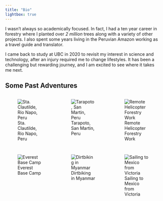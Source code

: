 ```yaml
---
title: "Bio"
lightbox: true
---
```


I wasn't always so academically focused. In fact, I had a ten year career in forestry where I planted over *2 million* trees along with a variety of other projects. I also spent some years living in the Peruvian Amazon working as a travel guide and translator. 

I came back to study at UBC in 2020 to revisit my interest in science and technology, after an injury required me to change lifestyles. It has been a challenging but rewarding journey, and I am excited to see where it takes me next. 


## Some Past Adventures

::: {style="display: grid;grid-template-columns: repeat(auto-fill, minmax(150px, 1fr));grid-gap: 1em;"}


![Sta. Clautilde, Rio Napo, Peru](/www/images/pastphotos/amazon.jpg "Riverside of Rio Napo on solo canoe trip through Amazon, Peru"){group="gallery1"}

![Tarapoto, San Martin, Peru](/www/images/pastphotos/machete.jpg "Holding machete outside Tarapoto, Garden of Peace"){group="gallery1"}

![Remote Helicopter Forestry Work](/www/images/pastphotos/heliwork.jpg "Remote helicopter forestry work in Northern Alberta"){group="gallery1"}

![Everest Base Camp](/www/images/pastphotos/everest.jpg "Standng by glacier at Mt Everest base camp"){group="gallery1"}

![Dirtbiking in Myanmar](/www/images/pastphotos/moto.png "Motorbike on dirtroad in rural myanmar"){group="gallery1"}

![Sailing to Mexico from Victoria](/www/images/pastphotos/sailing.jpg "On deck of sailing boat Maistral anchored off of Cabo San Lucas"){group="gallery1"}

:::